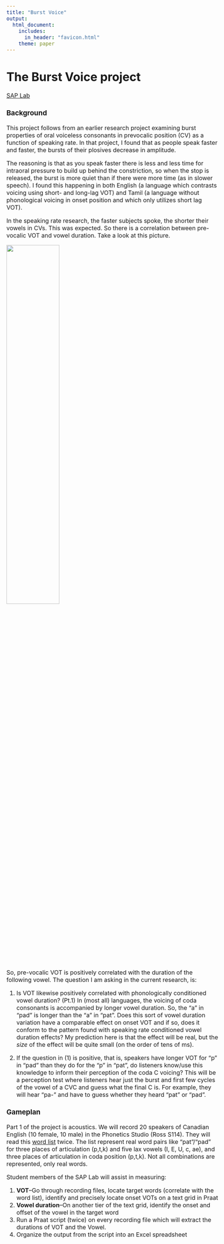 ```yaml
---
title: "Burst Voice"
output: 
  html_document:
    includes:
      in_header: "favicon.html"
    theme: paper
---
```

<style type="text/css">
  body{
  font-size: 12pt;
}
</style>

<style type="text/css">
.title {
  display: none;
}

#getting-started img {
  margin-right: 10px;
}

</style>

# **The Burst Voice project**

[SAP Lab](https://saplabyork.github.io)

### Background

This project follows from an earlier research project examining burst properties of oral voiceless consonants in prevocalic position (CV) as a function of speaking rate. In that project, I found that as people speak faster and faster, the bursts of their plosives decrease in amplitude. 

The reasoning is that as you speak faster there is less and less time for intraoral pressure to build up behind the constriction, so when the stop is released, the burst is more quiet than if there were more time (as in slower speech). I found this happening in both English (a language which contrasts voicing using short- and long-lag VOT) and Tamil (a language without phonological voicing in onset position and which only utilizes short lag VOT).

In the speaking rate research, the faster subjects spoke, the shorter their vowels in CVs. This was expected. So there is a correlation between pre-vocalic VOT and vowel duration. Take a look at this picture.

![](images/VOT_vdur.png){width=50% height=50%}

So, pre-vocalic VOT is positively correlated with the duration of the following vowel. The question I am asking in the current research, is:

1. Is VOT likewise positively correlated with phonologically conditioned vowel duration? (Pt.1)
  In (most all) languages, the voicing of coda consonants is accompanied by longer vowel duration. So, the "a" in "pad" is longer than the "a" in "pat". Does this sort of vowel duration variation have a comparable effect on onset VOT and if so, does it conform to the pattern found with speaking rate conditioned vowel duration effects? My prediction here is that the effect will be real, but the *size* of the effect will be quite small (on the order of tens of ms).
  
2. If the question in (1) is positive, that is, speakers have longer VOT for "p" in "pad" than they do for the "p" in "pat", do listeners know/use this knowledge to inform their perception of the coda C voicing? This will be a perception test where listeners hear just the burst and first few cycles of the vowel of a CVC and guess what the final C is. For example, they will hear "pa-" and have to guess whether they heard "pat" or "pad".

### Gameplan

Part 1 of the project is acoustics. We will record 20 speakers of Canadian English (10 female, 10 male) in the Phonetics Studio (Ross S114). They will read this [word list](Burst_voice_reading_list.docx) twice. The list represent real word pairs like "pat"/"pad" for three places of articulation (p,t,k) and five lax vowels (I, E, U, c, ae), and three places of articulation in coda position (p,t,k). Not all combinations are represented, only real words.

Student members of the SAP Lab will assist in measuring:

1. **VOT**--Go through recording files, locate target words (correlate with the word list), identify and precisely locate onset VOTs on a text grid in Praat
2. **Vowel duration**--On another tier of the text grid, identify the onset and offset of the vowel in the target word
3. Run a Praat script (twice) on every recording file which will extract the durations of VOT and the Vowel.
4. Organize the output from the script into an Excel spreadsheet
